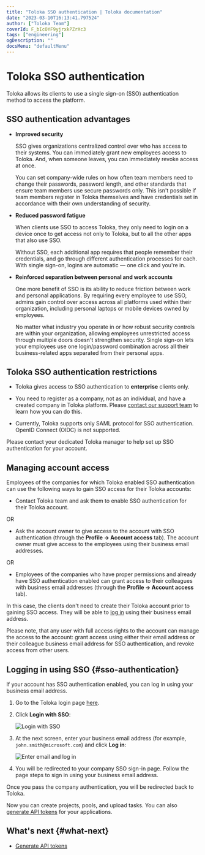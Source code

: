 ```yaml
---
title: "Toloka SSO authentication | Toloka documentation"
date: "2023-03-10T16:13:41.797524"
author: ["Toloka Team"]
coverId: F_bIcOYF9yjrxkPZrXc3
tags: ["engineering"]
ogDescription: ""
docsMenu: "defaultMenu"
---
```


# Toloka SSO authentication

Toloka allows its clients to use a single sign-on (SSO) authentication method to access the platform.

## SSO authentication advantages

- **Improved security**

    SSO gives organizations centralized control over who has access to their systems. You can immediately grant new employees access to Toloka. And, when someone leaves, you can immediately revoke access at once.

    You can set company-wide rules on how often team members need to change their passwords, password length, and other standards that ensure team members use secure passwords only. This isn't possible if team members register in Toloka themselves and have credentials set in accordance with their own understanding of security.

- **Reduced password fatigue**

    When clients use SSO to access Toloka, they only need to login on a device once to get access not only to Toloka, but to all the other apps that also use SSO.

    Without SSO, each additional app requires that people remember their credentials, and go through different authentication processes for each. With single sign-on, logins are automatic — one click and you're in.

- **Reinforced separation between personal and work accounts**

    One more benefit of SSO is its ability to reduce friction between work and personal applications. By requiring every employee to use SSO, admins gain control over access across all platforms used within their organization, including personal laptops or mobile devices owned by employees.

    No matter what industry you operate in or how robust security controls are within your organization, allowing employees unrestricted access through multiple doors doesn't strengthen security. Single sign-on lets your employees use one login/password combination across all their business-related apps separated from their personal apps.

## Toloka SSO authentication restrictions

- Toloka gives access to SSO authentication to **enterprise** clients only.

- You need to register as a company, not as an individual, and have a created company in Toloka platform. Please [contact our support team](/docs/guide/troubleshooting/support.md?form-topic1=other) to learn how you can do this.

- Currently, Toloka supports only SAML protocol for SSO authentication. OpenID Connect (OIDC) is not supported.

<Note mode="note" title="Note">

Please contact your dedicated Toloka manager to help set up SSO authentication for your account.

</Note>

## Managing account access

Employees of the companies for which Toloka enabled SSO authentication can use the following ways to gain SSO access for their Toloka accounts:

- Contact Toloka team and ask them to enable SSO authentication for their Toloka account.

OR

- Ask the account owner to give access to the account with SSO authentication (through the **Profile → Account access** tab). The account owner must give access to the employees using their business email addresses.

OR

- Employees of the companies who have proper permissions and already have SSO authentication enabled can grant access to their colleagues with business email addresses (through the **Profile → Account access** tab).

In this case, the clients don't need to create their Toloka account prior to gaining SSO access. They will be able to [log in](#sso-authentication) using their business email address.

<Note mode="warning" title="Warning">

Please note, that any user with full access rights to the account can manage the access to the account: grant access using either their email address or their colleague business email address for SSO authentication, and revoke access from other users.

</Note>

## Logging in using SSO {#sso-authentication}

If your account has SSO authentication enabled, you can log in using your business email address.

1. Go to the Toloka login page [here](https://passport.toloka.ai/auth/list?origin=toloka_requesters&retpath=https%3A%2F%2Fplatform.toloka.ai%2Fsignup%2Frequester%3FauthRole%3Drequester).

1. Click **Login with SSO**:

    <Image withBackground imageId="1675426511502" alt="Login with SSO" />

1. At the next screen, enter your business email address (for example, `john.smith@microsoft.com`) and click **Log in**:

    <Image withBackground imageId="1675426506805" alt="Enter email and log in" />

1. You will be redirected to your company SSO sign-in page. Follow the page steps to sign in using your business email address.

Once you pass the company authentication, you will be redirected back to Toloka.

Now you can create projects, pools, and upload tasks. You can also [generate API tokens](/docs/guide/sso/api-token) for your applications.

## What's next {#what-next}

- [Generate API tokens](/docs/guide/sso/api-token)
